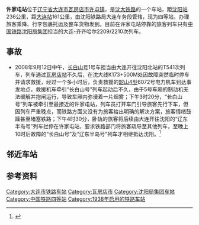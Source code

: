 {{For|[[新華通訊社香港分社|新華通訊社香港分社]]原社長|许家屯}}
{{Infobox China railway station
|车站名称 = 许家屯站
|图片 = Missing image text.svg
|图片介绍 = 
|其他名称 = 
|车站拼音 = Xu Jia Tun
|英文名称 = Xujiatun Railway Station
|车站代码 = 53669<ref>{{cite book|title=中华人民共和国铁路车站代码（GB/T 10302-2010）|publisher=中国标准出版社|year=2010|isbn=155066140495|ignore-isbn-error=true|pages=42}}</ref>
|电报码 = XJT
|拼音码 = XJT
|车站类型 = 客货运站
|技术性质 = 
|业务性质 = 
|始建时间 = 1938年
|开通运营 = 
|车站位置 = [[辽宁省|辽宁省]][[大连市|大连市]][[瓦房店市|瓦房店市]][[许屯镇|许屯镇]]
|坐标 = {{coord|40.039163|N|122.076101|E|display=inline,title}}
|归属 = [[中国铁路沈阳局集团|中国铁路沈阳局集团]][[大连车务段|大连车务段]]
|线路 = [[沈大铁路|沈大铁路]]
|车站等级 = [[四等站_(中国大陆)|四等站]]
|使用状态 = 使用中
|股道数目 = 
|正线 = 
|到发线 = 
|其它线 = 
|月台数目 = 
|侧式站台 = 
|岛式站台 = 
|站台面 = 
|网站 = 
|站线配置图 = 
}}
'''许家屯站'''位于[[辽宁省|辽宁省]][[大连市|大连市]][[瓦房店市|瓦房店市]][[许屯镇|许屯镇]]，是[[沈大铁路|沈大铁路]]的一个车站，距[[沈阳站|沈阳站]]236公里，距[[大连站|大连站]]161公里，由沈阳铁路局大连车务段管辖，现为四等站，办理旅客乘降、行李包裹托运及整车货物发到。目前在许家屯站停靠的旅客列车只有[[中国铁路沈阳局集团|中国铁路沈阳局集团]]担当的大连-齐齐哈尔2209/2210次列车。

==事故==
*2008年9月12日中午，[[長白山號電力動車組|长白山号]]1号车担当由大连开往沈阳北站的T541次列车，列车通过[[瓦房店站|瓦房店站]]不久后，在沈大线K173+500M处因故障突然临时停车并请求救援，经过一个多小时后，负责救援的[[韶山4型电力机车|韶山4型]]6072号电力机车到达事发地点，救援机车牵引“长白山号”列车起动后不久，由于5号车厢的制动机无法缓解并抱闸运行，导致车厢内弥漫着一片烟雾；下午3时20分，“长白山号”列车被牵引至最接近的许家屯站，列车员打开车门引导旅客先行下车，但因列车严重晚点，而铁路方面又没有为旅客给出明确的解决方案，旅客情绪鼓躁甚至堵塞铁路；下午4时30分，卧轨的旅客将后续由大连开往沈阳的“辽东半岛号”列车拦停在许家屯站，要求铁路部门将旅客疏导至其他列车，至晚上10时后故障的“长白山号”及“辽东半岛号”列车才相继抵达沈阳。<ref>{{cite news|url=http://www.dlxww.com/gb/daliandaily/2008-09/13/content_2474279.htm|title=火车车底突然冒烟 列车员引导乘客紧急疏散|publisher=[[大连晚报|大连晚报]]|date=2008-09-13|accessdate=2016-07-03|deadurl=yes|archiveurl=https://web.archive.org/web/20080915224615/http://www.dlxww.com/gb/daliandaily/2008-09/13/content_2474279.htm|archivedate=2008-09-15}}</ref>

==邻近车站==
{{start rail box|[[File:China_Railways.svg|16px]] [[中華人民共和國鐵路運輸|中国铁路]]}}
{{s-inop|[[万家岭站|万家岭站]]<br /><s>''[[小寺庙站|小寺庙站]]''</s>(已撤销)|{{站|大连}}方向}}
{{s-line|[[沈大铁路|沈大铁路]]<br />{{0}}← 14km 许家屯站 7km →}}
{{s-inop|[[九寨站|九寨站]]|{{站|沈阳北}}方向}}
{{end box}}

==参考资料==
{{reflist}}

{{沈大铁路}}
[[Category:大连市铁路车站|Category:大连市铁路车站]]
[[Category:瓦房店市|Category:瓦房店市]]
[[Category:沈阳局集团车站|Category:沈阳局集团车站]]
[[Category:中国铁路四等站|Category:中国铁路四等站]]
[[Category:1938年启用的铁路车站|Category:1938年启用的铁路车站]]